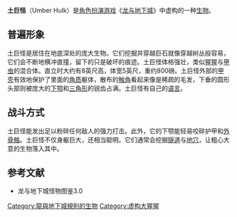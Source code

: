 {{Infobox D&D creature
 |name=土巨怪
 |alignment=叛逆邪恶
 |type=[[大型异怪|大型异怪]]
 |subtype=
 |source=
 |first=
 |mythical=
 |based=
 |wizards_image_URL=
 |OGL_stats_URL=
}}'''土巨怪'''（Umber Hulk）是[[角色扮演游戏|角色扮演游戏]]《[[龙与地下城|龙与地下城]]》中虚构的一种[[生物|生物]]。

==普遍形象==
土巨怪是居住在地底深处的庞大生物。它们挖掘并穿越巨石就像穿越树丛般容易，它们会不断地横冲直撞，留下的只是破坏的痕迹。土巨怪体格强壮，类似[[猩猩|猩猩]]与[[甲虫|甲虫]]的混合体。直立时大约有8英尺高，体宽5英尺，重约800磅。土巨怪外部的[[甲壳|甲壳]]有效地保护了里面的[[角质|角质]]躯体，散布的[[触角|触角]]看起来像是稀疏的毛发，下垂的圆形头部则被庞大的[[下颚|下颚]]和[[三角形|三角形]]的锐齿占满。土巨怪有自己的[[语言|语言]]。

==战斗方式==
土巨怪能发出足以粉碎任何敌人的强力打击。此外，它的下颚能轻易咬碎护甲和[[外骨骼|外骨骼]]。土巨怪不仅身躯巨大，还相当聪明。它们通常会挖掘[[隧道|隧道]]与[[地穴|地穴]]，让粗心大意的生物落入其中。

==参考文献==
*龙与地下城怪物图鉴3.0

[[Category:龍與地下城規則的生物|Category:龍與地下城規則的生物]]
[[Category:虚构大猩猩|Category:虚构大猩猩]]

{{rpg-stub}}